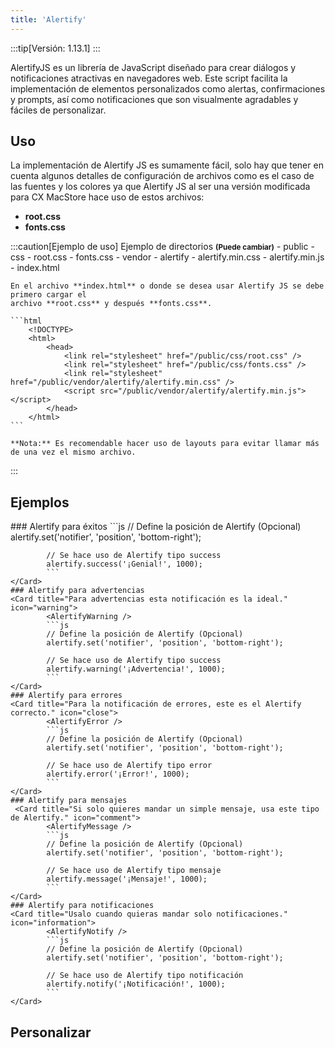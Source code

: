 ```yaml
---
title: 'Alertify'
---
```



:::tip[Versión: 1.13.1]
:::

AlertifyJS es un librería de JavaScript diseñado para crear diálogos y notificaciones atractivas en
navegadores web. Este script facilita la implementación de elementos personalizados como alertas, confirmaciones y
prompts, así como notificaciones que son visualmente agradables y fáciles de personalizar.

## Uso

La implementación de Alertify JS es sumamente fácil, solo hay que tener en cuenta
algunos detalles de configuración de archivos como es el caso de las fuentes y los colores ya
que Alertify JS al ser una versión modificada para CX MacStore hace uso de estos archivos:
- **root.css**
- **fonts.css**

:::caution[Ejemplo de uso]
    Ejemplo de directorios <small><b>(Puede cambiar)</b></small>
    <FileTree>
        - public
            - css
                - root.css
                - fonts.css
            - vendor
                - alertify
                    - alertify.min.css
                    - alertify.min.js
        - index.html
    </FileTree>

    En el archivo **index.html** o donde se desea usar Alertify JS se debe primero cargar el
    archivo **root.css** y después **fonts.css**.

    ```html
        <!DOCTYPE>
        <html>
            <head>
                <link rel="stylesheet" href="/public/css/root.css" />
                <link rel="stylesheet" href="/public/css/fonts.css" />
                <link rel="stylesheet" href="/public/vendor/alertify/alertify.min.css" />
                <script src="/public/vendor/alertify/alertify.min.js"></script>
            </head>
        </html>
    ```

    **Nota:** Es recomendable hacer uso de layouts para evitar llamar más de una vez el mismo archivo.
:::

## Ejemplos

<div class="card-exe-code">
    ### Alertify para éxitos
    <Card title="En caso de éxito este es estupendo." icon="approve-check-circle">
            <AlertifySuccess />
            ```js
            // Define la posición de Alertify (Opcional)
            alertify.set('notifier', 'position', 'bottom-right'); 
            
            // Se hace uso de Alertify tipo success
            alertify.success('¡Genial!', 1000);
            ```
    </Card>
    ### Alertify para advertencias
    <Card title="Para advertencias esta notificación es la ideal." icon="warning">
            <AlertifyWarning />
            ```js
            // Define la posición de Alertify (Opcional)
            alertify.set('notifier', 'position', 'bottom-right'); 
            
            // Se hace uso de Alertify tipo success
            alertify.warning('¡Advertencia!', 1000);
            ```
    </Card>
    ### Alertify para errores
    <Card title="Para la notificación de errores, este es el Alertify correcto." icon="close">
            <AlertifyError />
            ```js
            // Define la posición de Alertify (Opcional)
            alertify.set('notifier', 'position', 'bottom-right'); 
            
            // Se hace uso de Alertify tipo error
            alertify.error('¡Error!', 1000);
            ```
    </Card>
    ### Alertify para mensajes
     <Card title="Si solo quieres mandar un simple mensaje, usa este tipo de Alertify." icon="comment">
            <AlertifyMessage />
            ```js
            // Define la posición de Alertify (Opcional)
            alertify.set('notifier', 'position', 'bottom-right'); 
            
            // Se hace uso de Alertify tipo mensaje
            alertify.message('¡Mensaje!', 1000);
            ```
    </Card>
    ### Alertify para notificaciones
    <Card title="Usalo cuando quieras mandar solo notificaciones." icon="information">
            <AlertifyNotify />
            ```js
            // Define la posición de Alertify (Opcional)
            alertify.set('notifier', 'position', 'bottom-right'); 
            
            // Se hace uso de Alertify tipo notificación
            alertify.notify('¡Notificación!', 1000);
            ```
    </Card>
</div>

## Personalizar
